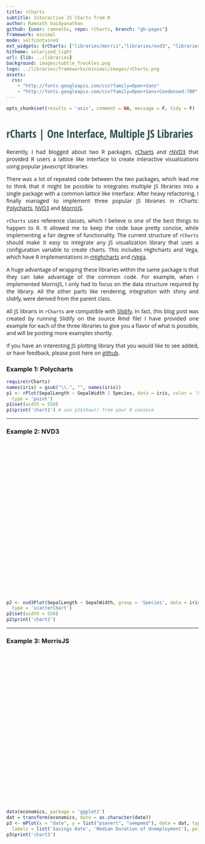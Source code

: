 ```yaml
---
title: rCharts
subtitle: Interactive JS Charts from R
author: Ramnath Vaidyanathan
github: {user: ramnathv, repo: rCharts, branch: "gh-pages"}
framework: minimal
mode: selfcontained
ext_widgets: {rCharts: ["libraries/morris","libraries/nvd3", "libraries/polycharts", "libraries/highcharts"]}
hitheme: solarized_light
url: {lib: ../libraries}
background: images/subtle_freckles.png
logo: ../libraries/frameworks/minimal/images/rCharts.png
assets:
  css: 
    - "http://fonts.googleapis.com/css?family=Open+Sans"
    - "http://fonts.googleapis.com/css?family=Open+Sans+Condensed:700"
---
```


<style>
p {
  text-align: justify;
  font-family: "Open Sans";
}
h1 {
  font-family: "Open Sans Condensed", sanserif;
  color: darkslategray;
}
</style>

```r
opts_chunk$set(results = 'asis', comment = NA, message = F, tidy = F)
```

# rCharts | One Interface, Multiple JS Libraries

Recently, I had blogged about two R packages, [rCharts](http://ramnathv.github.io/rCharts) and [rNVD3](http://ramnathv.github.io/rNVD3) that provided R users a lattice like interface to create interactive visualizations using popular javascript libraries. 

There was a lot of repeated code between the two packages, which lead me to think that it might be possible to integrates multiple JS libraries into a single package with a common lattice like interface. After heavy refactoring, I finally managed to implement three popular JS libraries in rCharts: [Polycharts](https://github.com/Polychart/polychart2), [NVD3](http://github.com/novus/nvd3) and [MorrisJS](http://www.oesmith.co.uk/morris.js/).

`rCharts` uses reference classes, which I believe is one of the best things to happen to R. It allowed me to keep the code base pretty concise, while implementing a fair degree of functionality. The current structure of `rCharts` should make it easy to integrate any JS visualization library that uses a configuration variable to create charts. This includes Highcharts and Vega, which have R implementations in [rHighcharts](http://github.com/metagraf/rHighcharts) and [rVega](http://github.com/metagraf/rVega).

A huge advantage of wrapping these libraries within the same package is that they can take advantage of the common code. For example, when I implemented MorrisJS, I only had to focus on the data structure required by the library. All the other parts like rendering, integration with shiny and slidify, were derived from the parent class.

All JS libraris in `rCharts` are compatible with [Slidify](http://slidify.org). In fact, this blog post was created by running Slidify on the source Rmd file! I have provided one example for each of the three libraries to give you a flavor of what is possible, and will be posting more examples shortly.

If you have an interesting JS plotting library that you would like to see added, or have feedback, please post here on [github](https://github.com/ramnathv/rCharts/issues/new).

### Example 1: Polycharts

<div id='chart1' class='rChart'></div>

```r
require(rCharts)
names(iris) = gsub("\\.", "", names(iris))
p1 <- rPlot(SepalLength ~ SepalWidth | Species, data = iris, color = 'Species', 
  type = 'point')
p1$set(width = 550)
p1$print('chart1') # use p1$show() from your R console 
```

---

### Example 2: NVD3


<div id='chart2' class='NVD3' style='height:400px;'></div>

```r
p2 <- nvd3Plot(SepalLength ~ SepalWidth, group = 'Species', data = iris, 
  type = 'scatterChart')
p2$set(width = 550)
p2$print('chart2')
```

---

### Example 3: MorrisJS

<div id='chart3' class='Morris' style='height:400px;'></div>

```r
data(economics, package = 'ggplot2')
dat = transform(economics, date = as.character(date))
p3 <- mPlot(x = "date", y = list("psavert", "uempmed"), data = dat, type = 'Area',
  labels = list('Savings Rate', 'Median Duration of Unemployment'), pointSize = 0)
p3$print('chart3')
```





